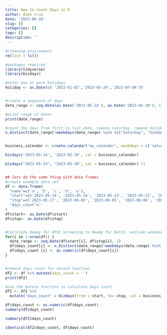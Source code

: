 ```yaml
---
title: How to Count Days in R
author: Alex Cruz
date: '2023-06-19'
slug: []
categories: []
tags: []
description: ''
---
```

```r
#cleaning environment
rm(list = ls())

#packages required
library(tidyverse)
library(bizdays)

#enter one or more holidays
holiday <- as.Date(c( '2023-01-02','2023-05-29','2023-07-04'))


#create a sequence of days
date_range <- seq.Date(as.Date('2023-05-24'), as.Date('2023-05-30'), 1)

#print range of dates
print(date_range)

#count the days from first to last date, remove saturday, remove holiday
n_distinct(date_range[!weekdays(date_range) %in% (c("Saturday", "Sunday")) & !date_range %in% holiday])


business_calendar <- create.calendar('my_calendar', weekdays = c('saturday','sunday'), holidays =  holiday) #creating the calendar here

bizdays('2023-05-24', '2023-05-30', cal = business_calendar)

bizdays("2023-05-24", "2023-05-30", cal = business_calendar) +1


## lets do the same thing with data frames
#create example data set
df <- data.frame(
  "name"=c('a', 'b', 'c', 'd', 'e'),
  "start"=c('2023-05-24', '2023-05-24', '2023-05-23', '2023-05-22', '2023-05-22'),
  "stop"=c('2023-05-27', '2023-06-05', '2023-06-05', '2023-06-06', '2023-06-05'),
  "days_count"=''
)
df$start<- as.Date(df$start)
df$stop<- as.Date(df$stop)


#Calculate Ready for DPSS Screening to Ready for Batch, exclude weekends and federal holidays (RS to RB)
for(i in 1:nrow(df)) {
  date_range <- seq.Date(df$start[i], df$stop[i], 1)
  df$days_count[i] <- n_distinct(date_range[!weekdays(date_range) %in% (c("Saturday", "Sunday")) & !date_range %in% holiday])
  df$days_count [i] <- as.numeric(df$days_count[i])
}


#remove days count for second function
df2 <- df %>% mutate(days_count = '')
print(df2)

#use the mutate function to calculate days count
df2 <- df2 %>%
  mutate("days_count" = bizdays(from = start, to= stop, cal = business_calendar)+1)

df$days_count <- as.numeric(df$days_count)
summary(df$days_count)

summary(df2$days_count)

identical(df2$days_count, df$days_count)



```

